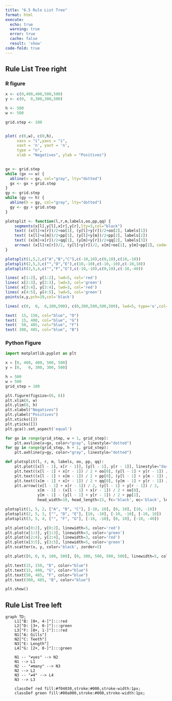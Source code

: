```yaml
---
title: "6.5 Rule List Tree"
format: html
execute:
  echo: true
  warning: true
  error: true
  cache: false
  result: 'show'
code-fold: true
---
```


## Rule List Tree right

### R figure

```r

x <- c(0,400,400,500,500)
y <- c(0,  0,300,300,500)

h <- 500 
w <- 500 

grid.step <- 100


plot( c(0,w), c(0,h),  
     xaxs = "i",yaxs = "i",
     xaxt = 'n', yaxt = 'n',
     type = "n",
     xlab = "Negatives", ylab = "Positives")
     

gx <- grid.step
while (gx <= w) {
  abline(v = gx, col="gray", lty="dotted")
  gx <- gx + grid.step
}
gy <- grid.step
while (gy <= h) {
  abline(h = gy, col="gray", lty="dotted")
  gy <- gy + grid.step
}

plotsplit <- function(l,r,m,labels,oo,pp,qq) {
	segments(x[l],y[l],x[r],y[r],lty=3,col="black")
	text( (x[l]+x[r])/2+oo[1], (y[l]+y[r])/2+oo[2], labels[1])
	text( (x[l]+x[m])/2+pp[1], (y[l]+y[m])/2+pp[2], labels[2])
	text( (x[m]+x[r])/2+qq[1], (y[m]+y[r])/2+qq[2], labels[3])
	arrows( (x[l]+x[r])/2, (y[l]+y[r])/2, x[m]+oo[1], y[m]+pp[2], code=2, length=0.1 )
}

plotsplit(1,5,2,c("A","B","C"),c(-10,10),c(0,10),c(10,-10))
plotsplit(2,5,3,c("","D","E"),c(10,-10),c(-10,-10),c(-10,10))
plotsplit(3,5,4,c("","F","G"),c(-10,-10),c(0,10),c(-10,-40))

lines( x[1:2], y[1:2], lwd=5, col='red')
lines( x[2:3], y[2:3], lwd=3, col='green')
lines( x[3:4], y[3:4], lwd=3, col='red')
lines( x[4:5], y[4:5], lwd=5, col='green')
points(x,y,pch=19,col='black')

lines( c(0,  0,  0,100,500), c(0,300,500,500,500), lwd=5, type='o',col='blue')

text(  15, 150, col="blue", "D")
text(  15, 400, col="blue", "G")
text(  50, 485, col="blue", "F")
text( 300, 485, col="blue", "B")

```

### Python Figure

```python

import matplotlib.pyplot as plt

x = [0, 400, 400, 500, 500]
y = [0,   0, 300, 300, 500]

h = 500
w = 500
grid_step = 100

plt.figure(figsize=(6, 6))
plt.xlim(0, w)
plt.ylim(0, h)
plt.xlabel("Negatives")
plt.ylabel("Positives")
plt.xticks([])
plt.yticks([])
plt.gca().set_aspect('equal')

for gx in range(grid_step, w + 1, grid_step):
    plt.axvline(x=gx, color="gray", linestyle="dotted")
for gy in range(grid_step, h + 1, grid_step):
    plt.axhline(y=gy, color="gray", linestyle="dotted")

def plotsplit(l, r, m, labels, oo, pp, qq):
    plt.plot([x[l - 1], x[r - 1]], [y[l - 1], y[r - 1]], linestyle="dashed", color="black")
    plt.text((x[l - 1] + x[r - 1]) / 2 + oo[0], (y[l - 1] + y[r - 1]) / 2 + oo[1], labels[0])
    plt.text((x[l - 1] + x[m - 1]) / 2 + pp[0], (y[l - 1] + y[m - 1]) / 2 + pp[1], labels[1])
    plt.text((x[m - 1] + x[r - 1]) / 2 + qq[0], (y[m - 1] + y[r - 1]) / 2 + qq[1], labels[2])
    plt.arrow((x[l - 1] + x[r - 1]) / 2, (y[l - 1] + y[r - 1]) / 2,
              x[m - 1] - (x[l - 1] + x[r - 1]) / 2 + oo[0],
              y[m - 1] - (y[l - 1] + y[r - 1]) / 2 + pp[1],
              head_width=10, head_length=15, fc='black', ec='black', length_includes_head=True)

plotsplit(1, 5, 2, ["A", "B", "C"], [-10, 10], [0, 10], [10, -10])
plotsplit(2, 5, 3, ["", "D", "E"], [10, -10], [-10, -10], [-10, 10])
plotsplit(3, 5, 4, ["", "F", "G"], [-10, -10], [0, 10], [-10, -40])

plt.plot(x[0:2], y[0:2], linewidth=5, color='red')
plt.plot(x[1:3], y[1:3], linewidth=3, color='green')
plt.plot(x[2:4], y[2:4], linewidth=3, color='red')
plt.plot(x[3:5], y[3:5], linewidth=5, color='green')
plt.scatter(x, y, color='black', zorder=5)

plt.plot([0, 0, 0, 100, 500], [0, 300, 500, 500, 500], linewidth=5, color='blue')

plt.text(15, 150, "D", color="blue")
plt.text(15, 400, "G", color="blue")
plt.text(50, 485, "F", color="blue")
plt.text(300, 485, "B", color="blue")

plt.show()


```

## Rule List Tree left

```mermaid

graph TD;
    L1["B: [0+, 4-]"]:::red
    L2["D: [3+, 0-]"]:::green
    L3["F: [0+, 1-]"]:::red
    N1["A: Gills"]
    N2["C: Teeth"]
    N3["E: Length"]
    L4["G: [2+, 0-]"]:::green

    N1 -- "≠yes" --> N2
    N1 --> L1
    N2 -- "≠many" --> N3
    N2 --> L2
    N3 -- "≠4" --> L4
    N3 --> L3

    classDef red fill:#f04030,stroke:#000,stroke-width:1px;
    classDef green fill:#00a000,stroke:#000,stroke-width:1px;



```